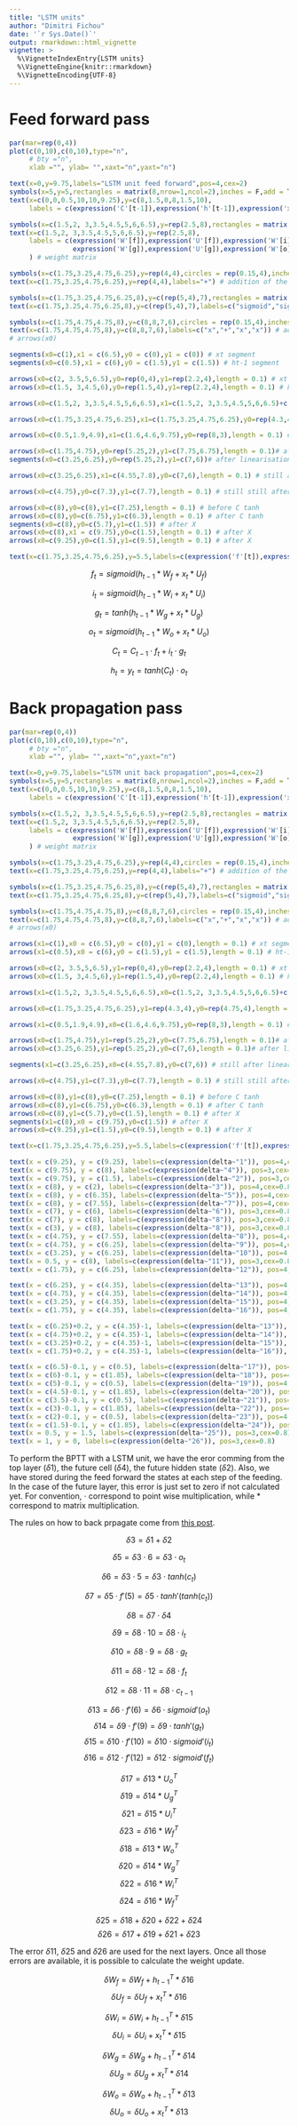 ---
title: "LSTM units"
author: "Dimitri Fichou"
date: '`r Sys.Date()`'
output: rmarkdown::html_vignette
vignette: >
  %\VignetteIndexEntry{LSTM units}
  %\VignetteEngine{knitr::rmarkdown}
  %\VignetteEncoding{UTF-8}
---


# Feed forward pass

```{r feedforward_plot,echo=F,fig.height=4,fig.width=7}
par(mar=rep(0,4))
plot(c(0,10),c(0,10),type="n",
     # bty ="n",
     xlab ="", ylab= "",xaxt="n",yaxt="n")

text(x=0,y=9.75,labels="LSTM unit feed forward",pos=4,cex=2)
symbols(x=5,y=5,rectangles = matrix(8,nrow=1,ncol=2),inches = F,add = T) # unit itself
text(x=c(0,0,0.5,10,10,9.25),y=c(8,1.5,0,8,1.5,10),
     labels = c(expression('C'[t-1]),expression('h'[t-1]),expression('x'[t]),expression('C'[t]),expression('h'[t]),expression('y'[t])))

symbols(x=c(1.5,2, 3,3.5,4.5,5,6,6.5),y=rep(2.5,8),rectangles = matrix(c(0.45,0.6),nrow=8,ncol=2,byrow = T),inches = F,add = T) # weight matrix
text(x=c(1.5,2, 3,3.5,4.5,5,6,6.5),y=rep(2.5,8),
     labels = c(expression('W'[f]),expression('U'[f]),expression('W'[i]),expression('U'[i]),
                expression('W'[g]),expression('U'[g]),expression('W'[o]),expression('U'[o]))
     ) # weight matrix

symbols(x=c(1.75,3.25,4.75,6.25),y=rep(4,4),circles = rep(0.15,4),inches = F,add = T) # addition of the weight matrix from x and hidden
text(x=c(1.75,3.25,4.75,6.25),y=rep(4,4),labels="+") # addition of the weight matrix from x and hidden

symbols(x=c(1.75,3.25,4.75,6.25,8),y=c(rep(5,4),7),rectangles = matrix(c(1,0.5),nrow=5,ncol=2,byrow = T),inches = F,add = T) # linearisation
text(x=c(1.75,3.25,4.75,6.25,8),y=c(rep(5,4),7),labels=c("sigmoid","sigmoid","tanh","sigmoid","tanh")) # linearisation

symbols(x=c(1.75,4.75,4.75,8),y=c(8,8,7,6),circles = rep(0.15,4),inches = F,add = T) # addition of the weight matrix from x and hidden
text(x=c(1.75,4.75,4.75,8),y=c(8,8,7,6),labels=c("x","+","x","x")) # addition of the weight matrix from x and hidden
# arrows(x0)

segments(x0=c(1),x1 = c(6.5),y0 = c(0),y1 = c(0)) # xt segment
segments(x0=c(0.5),x1 = c(6),y0 = c(1.5),y1 = c(1.5)) # ht-1 segment

arrows(x0=c(2, 3.5,5,6.5),y0=rep(0,4),y1=rep(2.2,4),length = 0.1) # xt arrows
arrows(x0=c(1.5, 3,4.5,6),y0=rep(1.5,4),y1=rep(2.2,4),length = 0.1) # ht-1 arrows

arrows(x0=c(1.5,2, 3,3.5,4.5,5,6,6.5),x1=c(1.5,2, 3,3.5,4.5,5,6,6.5)+c(0.1,-0.1),y0=rep(2.8,8),y1=rep(3.85,8),length = 0.1) # before addition arrows

arrows(x0=c(1.75,3.25,4.75,6.25),x1=c(1.75,3.25,4.75,6.25),y0=rep(4.3,4),y1=rep(4.75,4),length = 0.1) # before linearisation

arrows(x0=c(0.5,1.9,4.9),x1=c(1.6,4.6,9.75),y0=rep(8,3),length = 0.1) # C t-1 to Ct arrows

arrows(x0=c(1.75,4.75),y0=rep(5.25,2),y1=c(7.75,6.75),length = 0.1)# after linearisation
segments(x0=c(3.25,6.25),y0=rep(5.25,2),y1=c(7,6))# after linearisation

arrows(x0=c(3.25,6.25),x1=c(4.55,7.8),y0=c(7,6),length = 0.1) # still after linearisation

arrows(x0=c(4.75),y0=c(7.3),y1=c(7.7),length = 0.1) # still still after linearisation

arrows(x0=c(8),y0=c(8),y1=c(7.25),length = 0.1) # before C tanh
arrows(x0=c(8),y0=c(6.75),y1=c(6.3),length = 0.1) # after C tanh
segments(x0=c(8),y0=c(5.7),y1=c(1.5)) # after X
arrows(x0=c(8),x1 = c(9.75),y0=c(1.5),length = 0.1) # after X
arrows(x0=c(9.25),y0=c(1.5),y1=c(9.5),length = 0.1) # after X

text(x=c(1.75,3.25,4.75,6.25),y=5.5,labels=c(expression('f'[t]),expression('i'[t]),expression('g'[t]),expression('o'[t])),pos = 4)
```

$$ f_t = sigmoid(h_{t-1} * W_f + x_t * U_f) $$

$$ i_t = sigmoid(h_{t-1} * W_i + x_t * U_i) $$

$$ g_t = tanh(h_{t-1} * W_g + x_t * U_g) $$

$$ o_t = sigmoid(h_{t-1} * W_o + x_t * U_o) $$

$$ C_t = C_{t-1} \cdot f_t + i_t \cdot g_t $$

$$ h_t = y_t = tanh(C_t) \cdot o_t $$

# Back propagation pass

```{r BPTT plot,fig.height=5,fig.width=7,echo=F}
par(mar=rep(0,4))
plot(c(0,10),c(0,10),type="n",
     # bty ="n",
     xlab ="", ylab= "",xaxt="n",yaxt="n")

text(x=0,y=9.75,labels="LSTM unit back propagation",pos=4,cex=2)
symbols(x=5,y=5,rectangles = matrix(8,nrow=1,ncol=2),inches = F,add = T) # unit itself
text(x=c(0,0,0.5,10,10,9.25),y=c(8,1.5,0,8,1.5,10),
     labels = c(expression('C'[t-1]),expression('h'[t-1]),expression('x'[t]),expression('C'[t]),expression('h'[t]),expression('y'[t])))

symbols(x=c(1.5,2, 3,3.5,4.5,5,6,6.5),y=rep(2.5,8),rectangles = matrix(c(0.45,0.6),nrow=8,ncol=2,byrow = T),inches = F,add = T) # weight matrix
text(x=c(1.5,2, 3,3.5,4.5,5,6,6.5),y=rep(2.5,8),
     labels = c(expression('W'[f]),expression('U'[f]),expression('W'[i]),expression('U'[i]),
                expression('W'[g]),expression('U'[g]),expression('W'[o]),expression('U'[o]))
     ) # weight matrix

symbols(x=c(1.75,3.25,4.75,6.25),y=rep(4,4),circles = rep(0.15,4),inches = F,add = T) # addition of the weight matrix from x and hidden
text(x=c(1.75,3.25,4.75,6.25),y=rep(4,4),labels="+") # addition of the weight matrix from x and hidden

symbols(x=c(1.75,3.25,4.75,6.25,8),y=c(rep(5,4),7),rectangles = matrix(c(1,0.5),nrow=5,ncol=2,byrow = T),inches = F,add = T) # linearisation
text(x=c(1.75,3.25,4.75,6.25,8),y=c(rep(5,4),7),labels=c("sigmoid","sigmoid","tanh","sigmoid","tanh")) # linearisation

symbols(x=c(1.75,4.75,4.75,8),y=c(8,8,7,6),circles = rep(0.15,4),inches = F,add = T) # addition of the weight matrix from x and hidden
text(x=c(1.75,4.75,4.75,8),y=c(8,8,7,6),labels=c("x","+","x","x")) # addition of the weight matrix from x and hidden
# arrows(x0)

arrows(x1=c(1),x0 = c(6.5),y0 = c(0),y1 = c(0),length = 0.1) # xt segment
arrows(x1=c(0.5),x0 = c(6),y0 = c(1.5),y1 = c(1.5),length = 0.1) # ht-1 segment

arrows(x0=c(2, 3.5,5,6.5),y1=rep(0,4),y0=rep(2.2,4),length = 0.1) # xt arrows
arrows(x0=c(1.5, 3,4.5,6),y1=rep(1.5,4),y0=rep(2.2,4),length = 0.1) # ht-1 arrows

arrows(x1=c(1.5,2, 3,3.5,4.5,5,6,6.5),x0=c(1.5,2, 3,3.5,4.5,5,6,6.5)+c(0.1,-0.1),y1=rep(2.8,8),y0=rep(3.85,8),length = 0.1) # before addition arrows

arrows(x0=c(1.75,3.25,4.75,6.25),y1=rep(4.3,4),y0=rep(4.75,4),length = 0.1) # before linearisation

arrows(x1=c(0.5,1.9,4.9),x0=c(1.6,4.6,9.75),y0=rep(8,3),length = 0.1) # C t-1 to Ct arrows

arrows(x0=c(1.75,4.75),y1=rep(5.25,2),y0=c(7.75,6.75),length = 0.1)# after linearisation
arrows(x0=c(3.25,6.25),y1=rep(5.25,2),y0=c(7,6),length = 0.1)# after linearisation

segments(x1=c(3.25,6.25),x0=c(4.55,7.8),y0=c(7,6)) # still after linearisation

arrows(x0=c(4.75),y1=c(7.3),y0=c(7.7),length = 0.1) # still still after linearisation

arrows(x0=c(8),y1=c(8),y0=c(7.25),length = 0.1) # before C tanh
arrows(x0=c(8),y1=c(6.75),y0=c(6.3),length = 0.1) # after C tanh
arrows(x0=c(8),y1=c(5.7),y0=c(1.5),length = 0.1) # after X
segments(x1=c(8),x0 = c(9.75),y0=c(1.5)) # after X
arrows(x0=c(9.25),y1=c(1.5),y0=c(9.5),length = 0.1) # after X

text(x=c(1.75,3.25,4.75,6.25),y=5.5,labels=c(expression('f'[t]),expression('i'[t]),expression('g'[t]),expression('o'[t])),pos = 4)

text(x = c(9.25), y = c(9.25), labels=c(expression(delta~"1")), pos=4,cex=0.8)
text(x = c(9.75), y = c(8), labels=c(expression(delta~"4")), pos=3,cex=0.8)
text(x = c(9.75), y = c(1.5), labels=c(expression(delta~"2")), pos=3,cex=0.8)
text(x = c(8), y = c(2), labels=c(expression(delta~"3")), pos=4,cex=0.8)
text(x = c(8), y = c(6.35), labels=c(expression(delta~"5")), pos=4,cex=0.8)
text(x = c(8), y = c(7.55), labels=c(expression(delta~"7")), pos=4,cex=0.8)
text(x = c(7), y = c(6), labels=c(expression(delta~"6")), pos=3,cex=0.8)
text(x = c(7), y = c(8), labels=c(expression(delta~"8")), pos=3,cex=0.8)
text(x = c(3), y = c(8), labels=c(expression(delta~"8")), pos=3,cex=0.8)
text(x = c(4.75), y = c(7.55), labels=c(expression(delta~"8")), pos=4,cex=0.8)
text(x = c(4.75), y = c(6.25), labels=c(expression(delta~"9")), pos=4,cex=0.8)
text(x = c(3.25), y = c(6.25), labels=c(expression(delta~"10")), pos=4,cex=0.8)
text(x = 0.5, y = c(8), labels=c(expression(delta~"11")), pos=3,cex=0.8)
text(x = c(1.75), y = c(6.25), labels=c(expression(delta~"12")), pos=4,cex=0.8)

text(x = c(6.25), y = c(4.35), labels=c(expression(delta~"13")), pos=4,cex=0.8)
text(x = c(4.75), y = c(4.35), labels=c(expression(delta~"14")), pos=4,cex=0.8)
text(x = c(3.25), y = c(4.35), labels=c(expression(delta~"15")), pos=4,cex=0.8)
text(x = c(1.75), y = c(4.35), labels=c(expression(delta~"16")), pos=4,cex=0.8)

text(x = c(6.25)+0.2, y = c(4.35)-1, labels=c(expression(delta~"13")), pos=4,cex=0.8)
text(x = c(4.75)+0.2, y = c(4.35)-1, labels=c(expression(delta~"14")), pos=4,cex=0.8)
text(x = c(3.25)+0.2, y = c(4.35)-1, labels=c(expression(delta~"15")), pos=4,cex=0.8)
text(x = c(1.75)+0.2, y = c(4.35)-1, labels=c(expression(delta~"16")), pos=4,cex=0.8)

text(x = c(6.5)-0.1, y = c(0.5), labels=c(expression(delta~"17")), pos=4,cex=0.8)
text(x = c(6)-0.1, y = c(1.85), labels=c(expression(delta~"18")), pos=4,cex=0.8)
text(x = c(5)-0.1, y = c(0.5), labels=c(expression(delta~"19")), pos=4,cex=0.8)
text(x = c(4.5)-0.1, y = c(1.85), labels=c(expression(delta~"20")), pos=4,cex=0.8)
text(x = c(3.5)-0.1, y = c(0.5), labels=c(expression(delta~"21")), pos=4,cex=0.8)
text(x = c(3)-0.1, y = c(1.85), labels=c(expression(delta~"22")), pos=4,cex=0.8)
text(x = c(2)-0.1, y = c(0.5), labels=c(expression(delta~"23")), pos=4,cex=0.8)
text(x = c(1.5)-0.1, y = c(1.85), labels=c(expression(delta~"24")), pos=4,cex=0.8)
text(x = 0.5, y = 1.5, labels=c(expression(delta~"25")), pos=3,cex=0.8)
text(x = 1, y = 0, labels=c(expression(delta~"26")), pos=3,cex=0.8)
```

To perform the BPTT with a LSTM unit, we have the eror comming from the top layer ($\delta 1$), the future cell ($\delta 4$), the future hidden state ($\delta 2$). Also, we have stored during the feed forward the states at each step of the feeding. In the case of the future layer, this error is just set to zero if not calculated yet. For convention, $\cdot$ correspond to point wise multiplication, while $*$ correspond to matrix multiplication.

The rules on how to back prpagate come from [this post](http://practicalcryptography.com/miscellaneous/machine-learning/graphically-determining-backpropagation-equations/).

$$\delta 3 = \delta 1 + \delta 2 $$

$$\delta 5 = \delta 3 \cdot 6 = \delta 3 \cdot o_t $$

$$\delta 6 = \delta 3 \cdot 5 = \delta 3 \cdot tanh(c_t) $$

$$\delta 7 = \delta 5 \cdot f'(5) = \delta 5 \cdot tanh'(tanh(c_t)) $$

$$\delta 8 = \delta 7 \cdot \delta 4  $$

$$\delta 9 = \delta 8 \cdot 10 = \delta 8 \cdot i_t  $$

$$\delta 10 = \delta 8 \cdot 9 = \delta 8 \cdot g_t  $$

$$\delta 11 = \delta 8 \cdot 12 = \delta 8 \cdot f_t  $$

$$\delta 12 = \delta 8 \cdot 11 = \delta 8 \cdot c_{t-1}  $$

$$\delta 13 = \delta 6 \cdot f'(6) = \delta 6 \cdot sigmoid'(o_t) $$
$$\delta 14 = \delta 9 \cdot f'(9) = \delta 9 \cdot tanh'(g_t) $$
$$\delta 15 = \delta 10 \cdot f'(10) = \delta 10 \cdot sigmoid'(i_t) $$
$$\delta 16 = \delta 12 \cdot f'(12) = \delta 12 \cdot sigmoid'(f_t) $$

$$\delta 17 = \delta 13 * U_o^T $$
$$\delta 19 = \delta 14 * U_g^T $$
$$\delta 21 = \delta 15 * U_i^T $$
$$\delta 23 = \delta 16 * W_f^T $$
$$\delta 18 = \delta 13 * W_o^T $$
$$\delta 20 = \delta 14 * W_g^T $$
$$\delta 22 = \delta 16 * W_i^T $$
$$\delta 24 = \delta 16 * W_f^T $$

$$\delta 25 = \delta 18 + \delta 20 + \delta 22 + \delta 24 $$
$$\delta 26 = \delta 17 + \delta 19 + \delta 21 + \delta 23 $$

The error $\delta 11$, $\delta 25$ and $\delta 26$ are used for the next layers. Once all those errors are available, it is possible to calculate the weight update.

$$\delta W_f = \delta W_f + h_{t-1}^T * \delta 16 $$
$$\delta U_f = \delta U_f + x_{t}^T * \delta 16 $$

$$\delta W_i = \delta W_i + h_{t-1}^T * \delta 15 $$
$$\delta U_i = \delta U_i + x_{t}^T * \delta 15 $$

$$\delta W_g = \delta W_g + h_{t-1}^T * \delta 14 $$
$$\delta U_g = \delta U_g + x_{t}^T * \delta 14 $$

$$\delta W_o = \delta W_o + h_{t-1}^T * \delta 13 $$
$$\delta U_o = \delta U_o + x_{t}^T * \delta 13 $$

